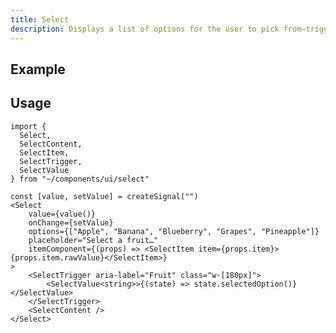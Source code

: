```yaml
---
title: Select
description: Displays a list of options for the user to pick from—triggered by a button.
---
```



## Example

<SelectDemo />

## Usage

```tsx
import {
  Select,
  SelectContent,
  SelectItem,
  SelectTrigger,
  SelectValue
} from "~/components/ui/select"
```

```tsx
const [value, setValue] = createSignal("")
<Select
    value={value()}
    onChange={setValue}
    options={["Apple", "Banana", "Blueberry", "Grapes", "Pineapple"]}
    placeholder="Select a fruit…"
    itemComponent={(props) => <SelectItem item={props.item}>{props.item.rawValue}</SelectItem>}
>
    <SelectTrigger aria-label="Fruit" class="w-[180px]">
        <SelectValue<string>>{(state) => state.selectedOption()}</SelectValue>
    </SelectTrigger>
    <SelectContent />
</Select>
```
